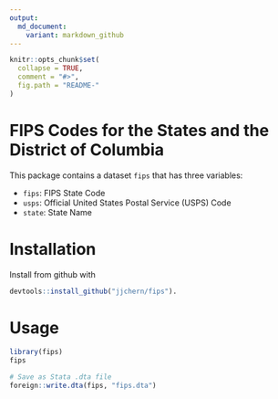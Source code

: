 ```yaml
---
output:
  md_document:
    variant: markdown_github
---
```


<!-- README.md is generated from README.Rmd. Please edit that file -->

```r
knitr::opts_chunk$set(
  collapse = TRUE,
  comment = "#>",
  fig.path = "README-"
)
```

# FIPS Codes for the States and the District of Columbia

This package contains a dataset `fips` that has three variables:

- `fips`: FIPS State Code
- `usps`: Official United States Postal Service (USPS) Code
- `state`: State Name

# Installation

Install from github with 
```r
devtools::install_github("jjchern/fips").
```

# Usage

```r
library(fips)
fips

# Save as Stata .dta file
foreign::write.dta(fips, "fips.dta")
```

